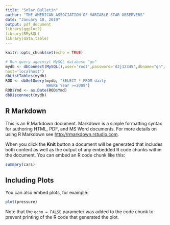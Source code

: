 ```yaml
---
title: "Solar Bulletin"
author: "THE AMERICAN ASSOCIATION OF VARIABLE STAR OBSERVERS"
date: "January 10, 2019"
output: pdf_document
library(ggplot2)
library(RMySQL)
library(data.table)
---
```


```r
knitr::opts_chunk$set(echo = TRUE)
```
```r
# Run query againsyt MySQL database "gn"
mydb <- dbConnect(MySQL(),user='root',password='dJj12345',dbname="gn",
host='localhost')
dbListTables(mydb)
ROD <- dbGetQuery(mydb, "SELECT * FROM daily
                  WHERE Year >=2009")
ROD$Ymd <- as.Date(ROD$Ymd)
dbDisconnect(mydb)
```

## R Markdown

This is an R Markdown document. Markdown is a simple formatting syntax for authoring HTML, PDF, and MS Word documents. For more details on using R Markdown see <http://rmarkdown.rstudio.com>.

When you click the **Knit** button a document will be generated that includes both content as well as the output of any embedded R code chunks within the document. You can embed an R code chunk like this:

```r
summary(cars)
```

## Including Plots

You can also embed plots, for example:

```r
plot(pressure)
```

Note that the `echo = FALSE` parameter was added to the code chunk to prevent printing of the R code that generated the plot.
